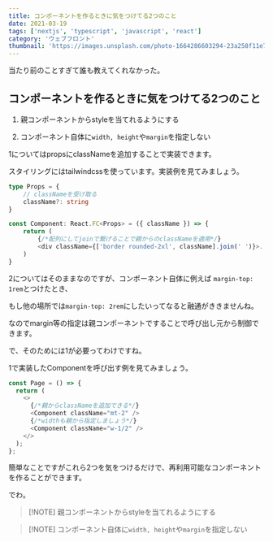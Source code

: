 ```yaml
---
title: コンポーネントを作るときに気をつけてる2つのこと
date: 2021-03-19
tags: ['nextjs', 'typescript', 'javascript', 'react']
category: 'ウェブフロント'
thumbnail: 'https://images.unsplash.com/photo-1664286603294-23a258f11e7e?crop=entropy&cs=tinysrgb&fit=max&fm=jpg&ixid=MnwzNzQ1NzR8MHwxfHJhbmRvbXx8fHx8fHx8fDE2NjY1MjIwNTc&ixlib=rb-4.0.3&q=80&w=1080'
---
```


当たり前のことすぎて誰も教えてくれなかった。

## コンポーネントを作るときに気をつけてる2つのこと

1. 親コンポーネントからstyleを当てれるようにする

2. コンポーネント自体に`width, height`や`margin`を指定しない

1についてはpropsにclassNameを追加することで実装できます。

スタイリングにはtailwindcssを使っています。実装例を見てみましょう。

```typescript
type Props = {
    // classNameを受け取る
    className?: string
}

const Component: React.FC<Props> = ({ className }) => {
    return (
        {/*配列にしてjoinで繋げることで親からのclassNameを適用*/}
    	<div className={['border rounded-2xl', className].join(' ')}>...</div>
    )
}
```

2についてはそのままなのですが、コンポーネント自体に例えば `margin-top: 1rem`とつけたとき、

もし他の場所では`margin-top: 2rem`にしたいってなると融通がききませんね。

なのでmargin等の指定は親コンポーネントですることで呼び出し元から制御できます。

で、そのためには1が必要ってわけですね。

1で実装したComponentを呼び出す例を見てみましょう。

```typescript
const Page = () => {
  return (
    <>
      {/*親からclassNameを追加できる*/}
      <Component className="mt-2" />
      {/*widthも親から指定しましょう*/}
      <Component className="w-1/2" />
    </>
  );
};
```

簡単なことですがこれら2つを気をつけるだけで、再利用可能なコンポーネントを作ることができます。

でわ。

> [!NOTE] 親コンポーネントからstyleを当てれるようにする

> [!NOTE] コンポーネント自体に`width, height`や`margin`を指定しない
